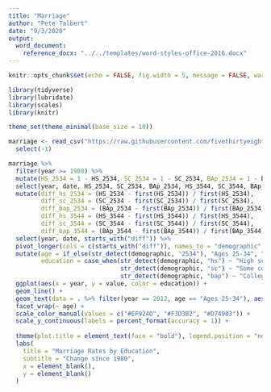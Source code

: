 ```yaml
---
title: "Marriage"
author: "Pete Talbert"
date: "9/3/2020"
output: 
  word_document:
    reference_docx: "../../templates/word-styles-office-2016.docx"
---
```


```r
knitr::opts_chunk$set(echo = FALSE, fig.width = 5, message = FALSE, warning = FALSE, cache = FALSE, dpi = 700)

library(tidyverse)
library(lubridate)
library(scales)
library(knitr)

theme_set(theme_minimal(base_size = 10))

marriage <- read_csv("https://raw.githubusercontent.com/fivethirtyeight/data/master/marriage/both_sexes.csv") %>% 
  select(-1)
```

```r
marriage %>% 
  filter(year >= 1980) %>% 
  mutate(HS_2534 = 1 - HS_2534, SC_2534 = 1 - SC_2534, BAp_2534 = 1 - BAp_2534, HS_3544 = 1 - HS_3544, SC_3544 = 1 - SC_3544, BAp_3544 = 1 - BAp_3544) %>% 
  select(year, date, HS_2534, SC_2534, BAp_2534, HS_3544, SC_3544, BAp_3544) %>% 
  mutate(diff_hs_2534 = (HS_2534 - first(HS_2534)) / first(HS_2534),
         diff_sc_2534 = (SC_2534 - first(SC_2534)) / first(SC_2534),
         diff_bap_2534 = (BAp_2534 - first(BAp_2534)) / first(BAp_2534),
         diff_hs_3544 = (HS_3544 - first(HS_3544)) / first(HS_3544),
         diff_sc_3544 = (SC_3544 - first(SC_3544)) / first(SC_3544),
         diff_bap_3544 = (BAp_3544 - first(BAp_3544)) / first(BAp_3544)) %>% 
  select(year, date, starts_with("diff")) %>% 
  pivot_longer(cols = c(starts_with("diff")), names_to = "demographic", values_to = "value") %>% 
  mutate(age = if_else(str_detect(demographic, "2534"), "Ages 25-34", "Ages 35-44"),
         education = case_when(str_detect(demographic, "hs") ~ "High school or less",
                               str_detect(demographic, "sc") ~ "Some college",
                               str_detect(demographic, "bap") ~ "College graduates")) %>% 
  ggplot(aes(x = year, y = value, color = education)) +
  geom_line() +
  geom_text(data = . %>% filter(year == 2012, age == "Ages 25-34"), aes(label = education), size = 3, hjust = 1, color = "black") +
  facet_wrap(~ age) +
  scale_color_manual(values = c("#EF924D", "#F3D3B2", "#D74903")) +
  scale_y_continuous(labels = percent_format(accuracy = 1)) +
  
  theme(plot.title = element_text(face = "bold"), legend.position = "none", plot.background = element_rect(fill = "#F0F0F0", color = NA)) +
  labs(
    title = "Marriage Rates by Education",
    subtitle = "Change since 1980",
    x = element_blank(),
    y = element_blank()
  )

```

